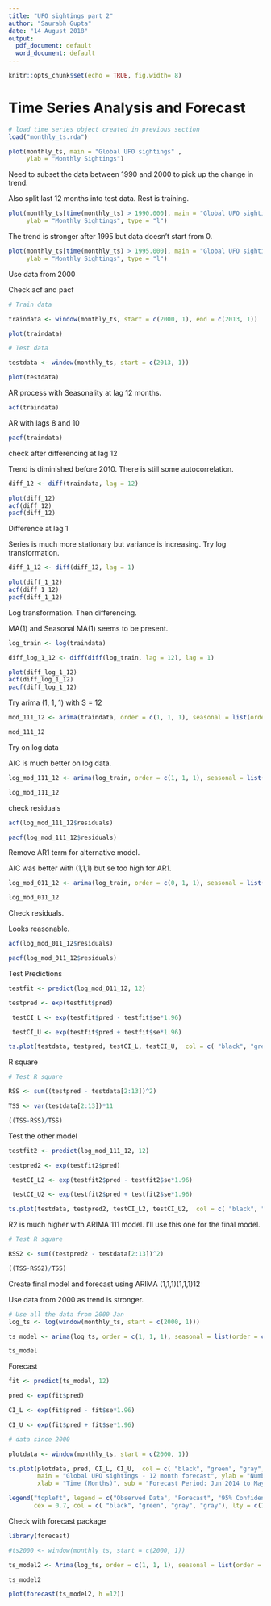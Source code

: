 ---
title: "UFO sightings part 2"
author: "Saurabh Gupta"
date: "14 August 2018"
output:
  pdf_document: default
  word_document: default
---


```{r setup, include=FALSE}
knitr::opts_chunk$set(echo = TRUE, fig.width= 8)
```

# Time Series Analysis and Forecast

```{r}
# load time series object created in previous section
load("monthly_ts.rda")
```

```{r}
plot(monthly_ts, main = "Global UFO sightings" ,
     ylab = "Monthly Sightings")
```

Need to subset the data between 1990 and 2000 to pick up the change in trend.

Also split last 12 months into test data. Rest is training.

```{r}
plot(monthly_ts[time(monthly_ts) > 1990.000], main = "Global UFO sightings" ,
     ylab = "Monthly Sightings", type = "l")
```

The trend is stronger after 1995 but data doesn't start from 0.


```{r}
plot(monthly_ts[time(monthly_ts) > 1995.000], main = "Global UFO sightings" ,
     ylab = "Monthly Sightings", type = "l")
```

Use data from 2000

Check acf and pacf


```{r}
# Train data

traindata <- window(monthly_ts, start = c(2000, 1), end = c(2013, 1))

plot(traindata)
```


```{r}
# Test data

testdata <- window(monthly_ts, start = c(2013, 1))

plot(testdata)
```

AR process with Seasonality at lag 12 months.

```{r}
acf(traindata)
```

AR with lags 8 and 10

```{r}
pacf(traindata)
```


check after differencing at lag 12

Trend is diminished before 2010. There is still some autocorrelation.


```{r}

diff_12 <- diff(traindata, lag = 12)

plot(diff_12)
acf(diff_12)
pacf(diff_12)

```

Difference at lag 1

Series is much more stationary but variance is increasing. Try log transformation.

```{r}
diff_1_12 <- diff(diff_12, lag = 1)

plot(diff_1_12)
acf(diff_1_12)
pacf(diff_1_12)


```

Log transformation. Then differencing.

MA(1) and Seasonal MA(1) seems to be present.

```{r}

log_train <- log(traindata)

diff_log_1_12 <- diff(diff(log_train, lag = 12), lag = 1)

plot(diff_log_1_12)
acf(diff_log_1_12)
pacf(diff_log_1_12)

```


Try arima (1, 1, 1) with S = 12

```{r}
mod_111_12 <- arima(traindata, order = c(1, 1, 1), seasonal = list(order = c(1, 1, 1), period = 12), include.mean = F)

mod_111_12
```

Try on log data

AIC is much better on log data.

```{r}
log_mod_111_12 <- arima(log_train, order = c(1, 1, 1), seasonal = list(order = c(1, 1, 1), period = 12), include.mean = F)

log_mod_111_12
```

check residuals

```{r}
acf(log_mod_111_12$residuals)

pacf(log_mod_111_12$residuals)
```


Remove AR1 term for alternative model.

AIC was better with (1,1,1) but se too high for AR1.

```{r}
log_mod_011_12 <- arima(log_train, order = c(0, 1, 1), seasonal = list(order = c(0, 1, 1), period = 12))

log_mod_011_12
```


Check residuals.

Looks reasonable.

```{r}

acf(log_mod_011_12$residuals)

pacf(log_mod_011_12$residuals)

```

Test Predictions

```{r}

testfit <- predict(log_mod_011_12, 12)

testpred <- exp(testfit$pred)

 testCI_L <- exp(testfit$pred - testfit$se*1.96)

 testCI_U <- exp(testfit$pred + testfit$se*1.96)

ts.plot(testdata, testpred, testCI_L, testCI_U,  col = c( "black", "green", "gray", "gray"), lty = c(1,1,2,2))

```

R square

```{r}
# Test R square

RSS <- sum((testpred - testdata[2:13])^2)

TSS <- var(testdata[2:13])*11

((TSS-RSS)/TSS)

```

Test the other model

```{r}

testfit2 <- predict(log_mod_111_12, 12)

testpred2 <- exp(testfit2$pred)

 testCI_L2 <- exp(testfit2$pred - testfit2$se*1.96)

 testCI_U2 <- exp(testfit2$pred + testfit2$se*1.96)

ts.plot(testdata, testpred2, testCI_L2, testCI_U2,  col = c( "black", "green", "gray", "gray"), lty = c(1,1,2,2))

```

R2 is much higher with ARIMA 111 model. I'll use this one for the final model.

```{r}
# Test R square

RSS2 <- sum((testpred2 - testdata[2:13])^2)

((TSS-RSS2)/TSS)


```

Create final model and forecast using ARIMA (1,1,1)(1,1,1)12

Use data from 2000 as trend is stronger.

```{r}

# Use all the data from 2000 Jan
log_ts <- log(window(monthly_ts, start = c(2000, 1)))

ts_model <- arima(log_ts, order = c(1, 1, 1), seasonal = list(order = c(1, 1, 1), period = 12))

ts_model


```

Forecast


```{r}

fit <- predict(ts_model, 12)

pred <- exp(fit$pred)

CI_L <- exp(fit$pred - fit$se*1.96)

CI_U <- exp(fit$pred + fit$se*1.96)

# data since 2000

plotdata <- window(monthly_ts, start = c(2000, 1))

ts.plot(plotdata, pred, CI_L, CI_U,  col = c( "black", "green", "gray", "gray"), lty = c(1,1,2,2),
        main = "Global UFO sightings - 12 month forecast", ylab = "Number of Sightings",
        xlab = "Time (Months)", sub = "Forecast Period: Jun 2014 to May 2015")

legend("topleft", legend = c("Observed Data", "Forecast", "95% Confidence Interval"),
       cex = 0.7, col = c( "black", "green", "gray", "gray"), lty = c(1,1,2,2))

```

Check with forecast package

```{r }

library(forecast)

#ts2000 <- window(monthly_ts, start = c(2000, 1))

ts_model2 <- Arima(log_ts, order = c(1, 1, 1), seasonal = list(order = c(1, 1, 1), period = 12))

ts_model2

```


```{r}
plot(forecast(ts_model2, h =12))
```

